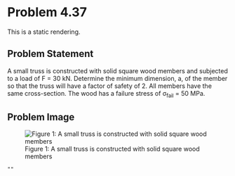 # Problem 4.37 {.unnumbered}

This is a static rendering.

## Problem Statement
A small truss is constructed with solid square wood members and subjected to a load of F = 30 kN. Determine the minimum dimension, a, of the member so that the truss will have a factor of safety of 2. All members have the same cross-section. The wood has a failure stress of σ<sub>fail</sub> = 50 MPa.

## Problem Image

![Figure 1: A small truss is constructed with solid square wood members](images/157.png){fig-alt="Picture with a truss pointing down. The horizontal bar AC has angled components AD and CD where the two components meet. There is a member DB that intersects with the horizontal."}

```shinylive-python

""
    
  

```
